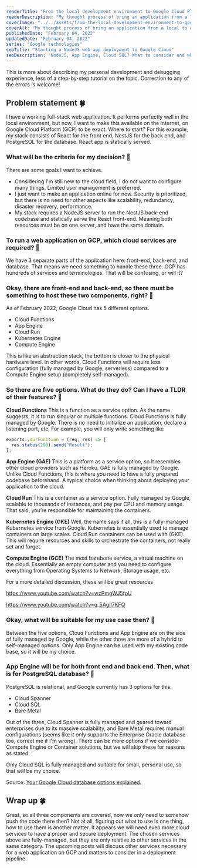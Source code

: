 ```yaml
---
readerTitle: "From the local development environment to Google Cloud Platform, where to start?"
readerDescription: "My thought process of bring an application from a local to a cloud environment."
coverImage: "../../assets/from-the-local-development-environment-to-google-cloud-where-to-start/cover-image.webp"
coverAlt: "My thought process of bring an application from a local to a cloud environment."
publishedDate: "February 04, 2022"
updatedDate: "February 04, 2022"
series: "Google technologies"
seoTitle: "Starting a NodeJS web app deployment to Google Cloud"
seoDescription: "NodeJS, App Engine, Cloud SQL? What to consider and where to start?"
---
```



This is more about describing my personal development and debugging experience, less of a step-by-step tutorial on the topic. Correction to any of the errors is welcome!

## Problem statement 🍀

I have a working full-stack web application. It performs perfectly well in the local environment, but now, I want to make this available on the Internet, on Google Cloud Platform (GCP) to be exact. Where to start? For this example, my stack consists of React for the front end, NestJS for the back end, and PostgreSQL for the database. React app is statically served.

### What will be the criteria for my decision? 🤔

There are some goals I want to achieve.

- Considering I'm still new to the cloud field, I do not want to configure many things. Limited user management is preferred.
- I just want to make an application online for now. Security is prioritized, but there is no need for other aspects like scalability, redundancy, disaster recovery, performance.
- My stack requires a NodeJS server to run the NestJS back-end codebase and statically serve the React front-end. Meaning both resources must be on one server, and have the same domain.

### To run a web application on GCP, which cloud services are required? 🤔

We have 3 separate parts of the application here: front-end, back-end, and database. That means we need something to handle these three. GCP has hundreds of services and terminologies. That will be confusing, or will it?

### Okay, there are front-end and back-end, so there must be something to host these two components, right? 🤔

As of February 2022, Google Cloud has 5 different options.

- Cloud Functions
- App Engine
- Cloud Run
- Kubernetes Engine
- Compute Engine

This is like an abstraction stack, the bottom is closer to the physical hardware level. In other words, Cloud Functions will require less configuration (fully managed by Google, serverless) compared to a Compute Engine setup (completely self-managed).

### So there are five options. What do they do? Can I have a TLDR of their features? 🤔

**Cloud Functions**
This is a function as a service option. As the name suggests, it is to run singular or multiple functions. Cloud Functions is fully managed by Google. There is no need to initialize an application, declare a listening port, etc. For example, you will only write something like

```ts showLineNumbers
exports.yourFunction = (req, res) => {
  res.status(200).send("Result");
};
```

**App Engine (GAE)**
This is a platform as a service option, so it resembles other cloud providers such as Heroku. GAE is fully managed by Google. Unlike Cloud Functions, this is where you need to have a fully prepared codebase beforehand. A typical choice when thinking about deploying your application to the cloud.

**Cloud Run**
This is a container as a service option. Fully managed by Google, scalable to thousands of instances, and pay per CPU and memory usage. That said, you’re responsible for maintaining the containers.

**Kubernetes Engine (GKE)**
Well, the name says it all, this is a fully-managed Kubernetes service from Google. Kubernetes is essentially used to manage containers on large scales. Cloud Run containers can be used with (GKE). This will require resources and skills to orchestrate the containers, not really set and forget.

**Compute Engine (GCE)**
The most barebone service, a virtual machine on the cloud. Essentially an empty computer and you need to configure everything from Operating Systems to Network, Storage usage, etc.


<BlogImage
  imageMetadata={image1}
  alt="Google computing stack as of February 2022."
/>

For a more detailed discussion, these will be great resources

https://www.youtube.com/watch?v=wzPmgWJ5fpU

https://www.youtube.com/watch?v=q_5AgiI7KFQ

### Okay, what will be suitable for my use case then? 🤔

Between the five options, Cloud Functions and App Engine are on the side of fully managed by Google, while the other three are more of a hybrid to self-managed options. Only App Engine can be used with my existing code base, so it will be my choice.

### App Engine will be for both front end and back end. Then, what is for PostgreSQL database? 🤔

PostgreSQL is relational, and Google currently has 3 options for this.

- Cloud Spanner
- Cloud SQL
- Bare Metal

Out of the three, Cloud Spanner is fully managed and geared toward enterprises due to its massive scalability, and Bare Metal requires manual configurations (seems like it only supports the Enterprise Oracle database too, correct me if I'm wrong). There can be more options if we consider Compute Engine or Container solutions, but we will skip these for reasons as stated.

Only Cloud SQL is fully managed and suitable for small, personal use, so that will be my choice.


<BlogImage
  imageMetadata={image2}
  alt="Google relational databases platforms and use cases."
/>

Source: <a href="https://cloud.google.com/blog/topics/developers-practitioners/your-google-cloud-database-options-explained">Your Google Cloud database options explained.</a>

## Wrap up 🍀

Great, so all three components are covered, now we only need to somehow push the code there then? Not at all, figuring out what to use is one thing, how to use them is another matter. It appears we will need even more cloud services to have a proper and secure deployment.
The chosen services above are fully-managed, but they are only relative to other services in the same category. The upcoming posts will discuss other services necessary for a web application on GCP and matters to consider in a deployment pipeline.
